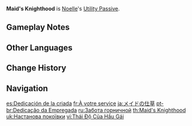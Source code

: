 {{Talent Infobox
|image         = Talent Maid's Knighthood.png
|character     = Noelle
|type          = Utility Passive
|info          = When a [[Cooking|Perfect Cooking]] is achieved on a [[:Category:DEF-Boosting Dishes|DEF-boosting dish]], Noelle has a 12% chance to obtain double the product.
|utility1      = Cooking
|utility2      = Perfect DEF Dish Cooking
}}
'''Maid's Knighthood''' is [[Noelle]]'s [[Utility Passive]].

==Gameplay Notes==
{{Talents by Category List|Perfect DEF Dish Cooking Talents|header=identical|nottitle=Maid's Knighthood}}

==Other Languages==
{{Other Languages
|en      = Maid's Knighthood
|zhs     = 女仆的态度
|zhs_rm  = Nǚpū de tàidù
|zht     = 女僕的態度
|zht_rm  = Nǚpū de tàidù
|zh_tl   = Maid's Attitude
|ja      = メイドの仕草
|ja_rm   = Meido no Shigusa
|ja_tl   = Maid's Bearing
|ko      = 메이드의 태도
|ko_rm   = Meideu-ui Taedo
|ko_tl   = Maid's Attitude
|es      = Dedicación de la criada
|es_tl   = Maid's Dedication
|fr      = À votre service
|fr_tl   = At Your Service
|ru      = Забота горничной
|ru_tl   = Maid's Care
|th      = Maid's Knighthood
|vi      = Thái Độ Của Hầu Gái
|vi_tl   = Maid's Attitude
|de      = Hingabe einer Magd
|de_tl   = Devotion of a Maid
|id      = Maid's Knighthood
|pt      = Dedicação da Empregada
|pt_tl   = 
|tr      = Hizmetçi Şövalye
|tr_tl   = Maid Knight
|it      = Cavalleria domestica
|it_tl   = Domestic Cavalry
}}

==Change History==
{{Change History|1.0}}
{{Clr}}

==Navigation==
{{Talent Navbox|Noelle}}

[[es:Dedicación de la criada]]
[[fr:À votre service]]
[[ja:メイドの仕草]]
[[pt-br:Dedicação da Empregada]]
[[ru:Забота горничной]]
[[th:Maid's Knighthood]]
[[uk:Настанова покоївки]]
[[vi:Thái Độ Của Hầu Gái]]